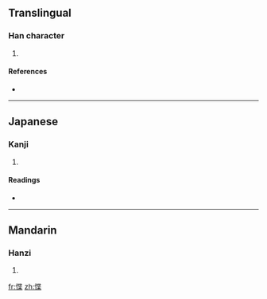 ==Translingual==

===Han character===
{{Han char|rn=61|rad=心|as=09|sn=12|four=9409<sub>4</sub>|canj=心心廿木 (PPTD)}}

# {{defn|Han|sort=心09}}

====References====
* {{Han ref|kx=0392.290|dkj=10861|dj=0728.130|hdz=42326.040|uh=60F5|ud=24821|bh=D944|bd=55620}}

----

==Japanese==

===Kanji===
{{ja-kanji|grade=|rs=心09}}

# {{defn|Japanese|sort=心09}}

====Readings====
* {{ja-readings|on=[[ちょう]] (chō), [[じょう]] (jō), [[きょう]] (kyō)|kun=[[やすらか]] (yasuraka)}}

----

==Mandarin==

===Hanzi===
{{cmn-hanzi|pin=[[diè]] ([[die4]])|wg=tieh<sup>4</sup>}}

# {{defn|Mandarin|sort=心09}}

[[fr:惵]]
[[zh:惵]]